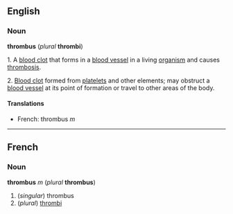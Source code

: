 ==English==
===Noun===
'''thrombus''' (''plural'' '''thrombi''')

1. A [[blood clot]] that forms in a [[blood vessel]] in a living [[organism]] and causes [[thrombosis]].

2. [[Blood clot]] formed from [[platelets]] and other elements; may obstruct a [[blood vessel]] at its point of formation or travel to other areas of the body.

====Translations====
*French: thrombus ''m''

----

==French==
===Noun===
'''thrombus''' ''m'' (''plural'' '''thrombus''')

#(''singular'') thrombus
#(''plural'') [[thrombi]]